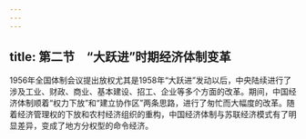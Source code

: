 ```yaml
---
---
---
```

title: 第二节　“大跃进”时期经济体制变革
---




1956年全国体制会议提出放权尤其是1958年“大跃进”发动以后，中央陆续进行了涉及工业、财政、商业、基本建设、招工、企业等多个方面的改革。期间，中国经济体制顺着“权力下放”和“建立协作区”两条思路，进行了匆忙而大幅度的改革。随着经济管理权的下放和农村经济组织的重构，中国经济体制与苏联经济模式有了明显差异，变成了地方分权型的命令经济。